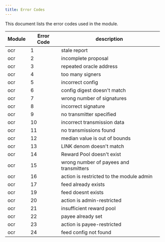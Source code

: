 ```yaml
---
title: Error Codes
---
```


This document lists the error codes used in the module.


| Module | Error Code | description |
|--------|------------|-------------|
| ocr |  1 | stale report |
| ocr |  2 | incomplete proposal |
| ocr |  3 | repeated oracle address |
| ocr |  4 | too many signers |
| ocr |  5 | incorrect config |
| ocr |  6 | config digest doesn't match |
| ocr |  7 | wrong number of signatures |
| ocr |  8 | incorrect signature |
| ocr |  9 | no transmitter specified |
| ocr |  10 | incorrect transmission data |
| ocr |  11 | no transmissions found |
| ocr |  12 | median value is out of bounds |
| ocr |  13 | LINK denom doesn't match |
| ocr |  14 | Reward Pool doesn't exist |
| ocr |  15 | wrong number of payees and transmitters |
| ocr |  16 | action is restricted to the module admin |
| ocr |  17 | feed already exists |
| ocr |  19 | feed doesnt exists |
| ocr |  20 | action is admin-restricted |
| ocr |  21 | insufficient reward pool |
| ocr |  22 | payee already set |
| ocr |  23 | action is payee-restricted |
| ocr |  24 | feed config not found |
